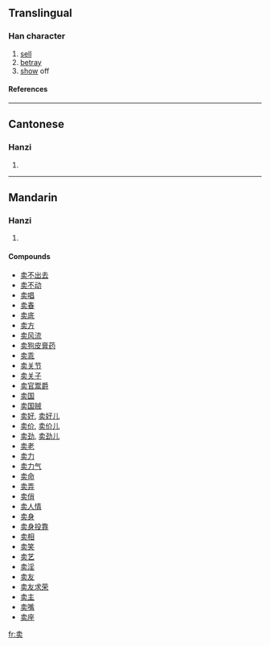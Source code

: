 {{see|賣}}

==Translingual==
===Han character===
{{Han char|rn=24|rad=十|as=06|sn=8|four=|canj=十弓卜大 (JNYK)}}
# [[sell]]
# [[betray]]
# [[show]] off
====References====
{{Han ref|kx=0157.041|hdz=10065.010|uh=5356|ud=21334}}
----
==Cantonese==
===Hanzi===
{{yue-hanzi|jyut=|y=maai6}}
# {{defn|Cantonese}}
----
==Mandarin==
===Hanzi===
{{cmn-hanzi|tra=賣|pin=[[mài]] (mai4), [[nā]] (na1)|wg=mai<sup>4</sup>, na<sup>1</sup>}}
# {{defn|Mandarin}}

====Compounds====
*[[卖不出去]]
*[[卖不动]]
*[[卖唱]]
*[[卖春]]
*[[卖底]]
*[[卖方]]
*[[卖风流]]
*[[卖狗皮膏药]]
*[[卖乖]]
*[[卖关节]]
*[[卖关子]]
*[[卖官鬻爵]]
*[[卖国]]
*[[卖国贼]]
*[[卖好]], [[卖好儿]]
*[[卖价]], [[卖价儿]]
*[[卖劲]], [[卖劲儿]]
*[[卖老]]
*[[卖力]]
*[[卖力气]]
*[[卖命]]
*[[卖弄]]
*[[卖俏]]
*[[卖人情]]
*[[卖身]]
*[[卖身投靠]]
*[[卖相]]
*[[卖笑]]
*[[卖艺]]
*[[卖淫]]
*[[卖友]]
*[[卖友求荣]]
*[[卖主]]
*[[卖嘴]]
*[[卖座]]

[[fr:卖]]
